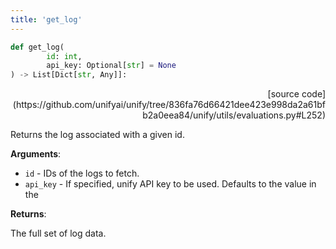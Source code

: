 ```yaml
---
title: 'get_log'
---
```


```python
def get_log(
        id: int,
        api_key: Optional[str] = None
) -> List[Dict[str, Any]]:
```

<p align="right">[source code](https://github.com/unifyai/unify/tree/836fa76d66421dee423e998da2a61bfb2a0eea84/unify/utils/evaluations.py#L252)</p>

Returns the log associated with a given id.

**Arguments**:

- `id` - IDs of the logs to fetch.
- `api_key` - If specified, unify API key to be used. Defaults to the value in the



**Returns**:

The full set of log data.